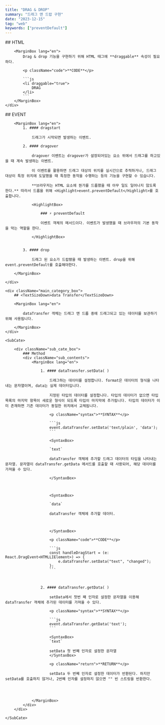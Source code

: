 ```yaml
---
title: "DRAG & DROP"
summary: "드래그 앤 드랍 구현"
date: "2023-12-15"
tag: "web"
keywords: ["preventDefault"]
---
```


<MainCate tag="web">
    <div className="main_category_box">
        ## HTML

        <MarginBox lang="en">
            Drag & drop 기능을 구현하기 위해 HTML 태그에 **draggable** 속성이 필요하다.

            <p className="code">**CODE**</p>

            ```js
            <li draggable="true">
                DRAG
            </li>
            ```
        </MarginBox>
    </div>

</MainCate>

<MainCate tag="web">
    <div className="main_category_box">
        ## EVENT

        <MarginBox lang="en">
            1. #### dragstart

                드래그가 시작되면 발생하는 이벤트.

            2. #### dragover

                dragover 이벤트는 dragover가 설정되어있는 요소 위에서 드래그를 하고있을 때 계속 발생하는 이벤트.

                이 이벤트를 활용하면 드래그 대상의 위치를 실시간으로 추적하거나, 드래그 대상이 특정 위치에 도달했을 때 특정한 동작을 수행하는 등의 기능을 구현할 수 있습니다.

                **브라우저는 HTML 요소에 뭔가를 드롭했을 때 아무 일도 일어나지 않도록 한다.** 따라서 드롭을 위해 <Highlight>event.preventDefault</Highlight>를 호출합니다.

                <HighlightBox>

                    ### ⚡️ preventDefault

                    이벤트 객체의 메서드이다. 이벤트가 발생했을 때 브라우저의 기본 동작을 막는 역할을 한다.

                </HighlightBox>


            3. #### drop

                드래그 된 요소가 드랍됐을 때 발생하는 이벤트. drop을 위해 event.preventDefault를 호출해야한다.

        </MarginBox>

    </div>

</MainCate>

<MainCate tag="web">

    <div className="main_category_box">
        ## <TextSizeDown>data Transfer</TextSizeDown>

        <MarginBox lang="en">

            dataTransfer 객체는 드래그 앤 드롭 중에 드래그되고 있는 데이터를 보관하기 위해 사용됩니다.

        </MarginBox>
    </div>

    <SubCate>

        <div className="sub_cate_box">
            ### Method
            <div className="sub_contents">
                <MarginBox lang="en">

                    1. #### dataTransfer.setData( )

                        드래그하는 데이터를 설정합니다. format은 데이터의 형식을 나타내는 문자열이며, data는 실제 데이터입니다.

                        지정된 타입의 데이터를 설정합니다. 타입의 데이터가 없으면 타입 목록의 마지막 항목이 새로운 형식이 되도록 타입이 마지막에 추가됩니다. 타입의 데이터가 이미 존재하면 기존 데이터가 동일한 위치에서 교체됩니다.

                        <p className="syntax">**SYNTAX**</p>

                        ```js
                        event.dataTransfer.setData('text/plain', 'data');
                        ```

                        <SyntaxBox>

                        `text`

                        dataTransfer 객체에 추가할 드래그 데이터의 타입을 나타내는 문자열. 문자열이 dataTransfer.getData 메서드를 호출할 때 사용되어, 해당 데이터를 가져올 수 있다.

                        </SyntaxBox>



                        <SyntaxBox>

                        `data`

                        dataTransfer 객체에 추가할 데이터.



                        </SyntaxBox>

                        <p className="code">**CODE**</p>

                        ```js
                        const handleDragStart = (e: React.DragEvent<HTMLLIElement>) => {
                            e.dataTransfer.setData("text", "changed");
                        };
                        ```



                    2. #### dataTransfer.getData( )

                        setData에서 첫번 째 인자로 설정한 문자열을 이용해 dataTransfer 객체에 추가된 데이터를 가져올 수 있다.

                        <p className="syntax">**SYNTAX**</p>

                        ```js
                        event.dataTransfer.getData('text');
                        ```

                        <SyntaxBox>
                        `text`

                        setData 첫 번째 인자로 설정한 문자열
                        </SyntaxBox>

                        <p className="return">**RETURN**</p>

                        setData 두 번째 인자로 설정한 데이터가 반환된다. 하지만 setData를 호출하지 않거나, 2번째 인자를 설정하지 않으면 "" 빈 스트링을 반환한다.




                </MarginBox>
            </div>
        </div>

    </SubCate>

</MainCate>
